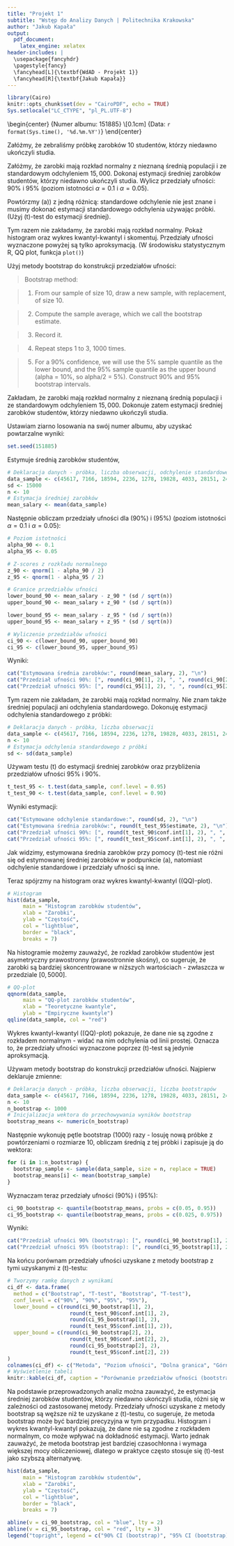 ```yaml
---
title: "Projekt 1"
subtitle: "Wstęp do Analizy Danych | Politechnika Krakowska"
author: "Jakub Kapała"
output: 
  pdf_document:
    latex_engine: xelatex
header-includes: |
  \usepackage{fancyhdr}
  \pagestyle{fancy}
  \fancyhead[L]{\textbf{WdAD - Projekt 1}}
  \fancyhead[R]{\textbf{Jakub Kapała}}
---
```


```r
library(Cairo)
knitr::opts_chunk$set(dev = "CairoPDF", echo = TRUE)
Sys.setlocale("LC_CTYPE", "pl_PL.UTF-8")
```
\begin{center}
{\small Numer albumu: 151885} \\[0.1cm]
{\small Data: `r format(Sys.time(), '%d.%m.%Y')`}
\end{center}
\newpage
\section*{Treść projektu}

Załóżmy, że zebraliśmy próbkę zarobków 10 studentów, którzy niedawno ukończyli 
studia.

\subsection*{Dane:}
\begin{verbatim}
45617 7166 18594 2236 1278 19828 4033 28151 2414 3800
\end{verbatim}

Załóżmy, że zarobki mają rozkład normalny z nieznaną średnią populacji i ze standardowym odchyleniem $15,000$.
Dokonaj estymacji średniej zarobków studentów, którzy niedawno ukończyli studia.
Wylicz przedziały ufności: 90\% i 95\% (poziom istotności $\alpha = 0.1$ i $\alpha = 0.05$).


Powtórzmy \(a)\) z jedną różnicą: standardowe odchylenie nie jest znane i musimy dokonać estymacji standardowego odchylenia używając próbki. (Użyj \(t\)-test do estymacji średniej).


Tym razem nie zakładamy, że zarobki mają rozkład normalny. Pokaż histogram oraz wykres kwantyl-kwantyl i skomentuj.
Przedziały ufności wyznaczone powyżej są tylko aproksymacją. (W środowisku statystycznym R, QQ plot, funkcja `plot()`)

Użyj metody bootstrap do konstrukcji przedziałów ufności:

> Bootstrap method: 

> 1. From our sample of size 10, draw a new sample, with replacement, of size 10. 

> 2. Compute the sample average, which we call the bootstrap estimate. 

> 3. Record it. 

> 4. Repeat steps 1 to 3, 1000 times. 

> 5. For a 90% confidence, we will use the 5% sample quantile as the lower bound, 
and the 95% sample quantile as the upper bound (alpha = 10%, so alpha/2 = 5%). 
Construct 90% and 95% bootstrap intervals.

\newpage
\section*{a) Estymacja zarobków, wyliczenie przedziałów ufności}

Zakładam, że zarobki mają rozkład normalny z nieznaną średnią populacji i ze standardowym odchyleniem $15,000$. Dokonuje zatem estymacji średniej zarobków studentów, którzy niedawno ukończyli studia.

Ustawiam ziarno losowania na swój numer albumu, aby uzyskać powtarzalne wyniki:
```r
set.seed(151885)
```
Estymuje średnią zarobków studentów,
```r
# Deklaracja danych - próbka, liczba obserwacji, odchylenie standardowe
data_sample <- c(45617, 7166, 18594, 2236, 1278, 19828, 4033, 28151, 2414, 3800)
sd <- 15000
n <- 10
# Estymacja średniej zarobków
mean_salary <- mean(data_sample)
```

Następnie obliczam przedziały ufności dla \(90%\) i \(95%\) (poziom istotności $\alpha = 0.1$ i $\alpha = 0.05$):
```r
# Poziom istotności
alpha_90 <- 0.1
alpha_95 <- 0.05

# Z-scores z rozkładu normalnego
z_90 <- qnorm(1 - alpha_90 / 2)
z_95 <- qnorm(1 - alpha_95 / 2)

# Granice przedziałów ufności
lower_bound_90 <- mean_salary - z_90 * (sd / sqrt(n))
upper_bound_90 <- mean_salary + z_90 * (sd / sqrt(n))

lower_bound_95 <- mean_salary - z_95 * (sd / sqrt(n))
upper_bound_95 <- mean_salary + z_95 * (sd / sqrt(n))

# Wyliczenie przedziałów ufności
ci_90 <- c(lower_bound_90, upper_bound_90)
ci_95 <- c(lower_bound_95, upper_bound_95)
```

Wyniki:
```r
cat("Estymowana średnia zarobków:", round(mean_salary, 2), "\n")
cat("Przedział ufności 90%: [", round(ci_90[1], 2), ", ", round(ci_90[2], 2), "]\n")
cat("Przedział ufności 95%: [", round(ci_95[1], 2), ", ", round(ci_95[2], 2), "]\n")
```

\newpage
\section*{b) Estymacja odchylenia standardowego i średniej zarobków z próbki, przybliżenie przedziałów ufności}

Tym razem nie zakładam, że zarobki mają rozkład normalny. Nie znam także średniej populacji ani odchylenia standardowego. Dokonuję estymacji odchylenia standardowego z próbki:
```r
# Deklaracja danych - próbka, liczba obserwacji
data_sample <- c(45617, 7166, 18594, 2236, 1278, 19828, 4033, 28151, 2414, 3800)
n <- 10
# Estymacja odchylenia standardowego z próbki
sd <- sd(data_sample)
```

Używam testu \(t\) do estymacji średniej zarobków oraz przybliżenia przedziałów ufności 95% i 90%.
```r
t_test_95 <- t.test(data_sample, conf.level = 0.95)
t_test_90 <- t.test(data_sample, conf.level = 0.90)
```
Wyniki estymacji:
```r
cat("Estymowane odchylenie standardowe:", round(sd, 2), "\n")
cat("Estymowana średnia zarobków:", round(t_test_95$estimate, 2), "\n")
cat("Przedział ufności 90%: [", round(t_test_90$conf.int[1], 2), ", ", round(t_test_90$conf.int[2], 2), "]\n")
cat("Przedział ufności 95%: [", round(t_test_95$conf.int[1], 2), ", ", round(t_test_95$conf.int[2], 2), "]\n")
```

Jak widzimy, estymowana średnia zarobków przy pomocy \(t\)-test nie różni się od estymowanej średniej zarobków w podpunkcie \(a\), natomiast odchylenie standardowe i przedziały ufności są inne.

Teraz spójrzmy na histogram oraz wykres kwantyl-kwantyl (\(QQ\)-plot).
\newpage
```r
# Histogram
hist(data_sample, 
     main = "Histogram zarobków studentów", 
     xlab = "Zarobki", 
     ylab = "Częstość", 
     col = "lightblue", 
     border = "black",
     breaks = 7)
```
Na histogramie możemy zauważyć, że rozkład zarobków studentów jest asymetryczny prawostronny (prawostronnie skośny), co sugeruje, że zarobki są bardziej skoncentrowane w niższych wartościach - zwłaszcza w przedziale $[0, 5000]$.
\newpage
```r
# QQ-plot
qqnorm(data_sample, 
     main = "QQ-plot zarobków studentów", 
     xlab = "Teoretyczne kwantyle", 
     ylab = "Empiryczne kwantyle")
qqline(data_sample, col = "red")
```
Wykres kwantyl-kwantyl (\(QQ\)-plot) pokazuje, że dane nie są zgodne z rozkładem normalnym - widać na nim odchylenia od linii prostej. Oznacza to, że przedziały ufności wyznaczone poprzez \(t\)-test są jedynie aproksymacją.
\newpage
\section*{c) Użycie metody bootstrap do konstrukcji przedziałów ufności}

Używam metody bootstrap do konstrukcji przedziałów ufności. Najpierw deklaruje zmienne:
```r
# Deklaracja danych - próbka, liczba obserwacji, liczba bootstrapów
data_sample <- c(45617, 7166, 18594, 2236, 1278, 19828, 4033, 28151, 2414, 3800)
n <- 10
n_bootstrap <- 1000
# Inicjalizacja wektora do przechowywania wyników bootstrap
bootstrap_means <- numeric(n_bootstrap)
```

Następnie wykonuję pętle bootstrap \(1000\) razy - losuję nową próbke z powtórzeniami o rozmiarze 10, obliczam średnią z tej próbki i zapisuje ją do wektora:
```r
for (i in 1:n_bootstrap) {
  bootstrap_sample <- sample(data_sample, size = n, replace = TRUE)
  bootstrap_means[i] <- mean(bootstrap_sample)
}
```

Wyznaczam teraz przedziały ufności \(90\%\) i \(95\%\):
```r
ci_90_bootstrap <- quantile(bootstrap_means, probs = c(0.05, 0.95))
ci_95_bootstrap <- quantile(bootstrap_means, probs = c(0.025, 0.975))
```

Wyniki:
```r
cat("Przedział ufności 90% (bootstrap): [", round(ci_90_bootstrap[1], 2), ", ", round(ci_90_bootstrap[2], 2), "]\n")
cat("Przedział ufności 95% (bootstrap): [", round(ci_95_bootstrap[1], 2), ", ", round(ci_95_bootstrap[2], 2), "]\n")
```

Na końcu porównam przedziały ufności uzyskane z metody bootstrap z tymi uzyskanymi z \(t\)-testu:
```r
# Tworzymy ramkę danych z wynikami
ci_df <- data.frame(
  method = c("Bootstrap", "T-test", "Bootstrap", "T-test"),
  conf_level = c("90%", "90%", "95%", "95%"),
  lower_bound = c(round(ci_90_bootstrap[1], 2),
                    round(t_test_90$conf.int[1], 2),
                    round(ci_95_bootstrap[1], 2),
                    round(t_test_95$conf.int[1], 2)),
  upper_bound = c(round(ci_90_bootstrap[2], 2),
                    round(t_test_90$conf.int[2], 2),
                    round(ci_95_bootstrap[2], 2),
                    round(t_test_95$conf.int[2], 2))
)
colnames(ci_df) <- c("Metoda", "Poziom ufności", "Dolna granica", "Górna granica")
# Wyświetlenie tabeli
knitr::kable(ci_df, caption = "Porównanie przedziałów ufności (bootstrap vs t-test)")
```

\newpage
\section*{Podsumowanie}
Na podstawie przeprowadzonych analiz można zauważyć, że estymacja średniej zarobków studentów, którzy niedawno ukończyli studia, różni się w zależności od zastosowanej metody.
Przedziały ufności uzyskane z metody bootstrap są węższe niż te uzyskane z \(t\)-testu, co sugeruje, że metoda bootstrap może być bardziej precyzyjna w tym przypadku. Histogram i wykres kwantyl-kwantyl pokazują, że dane nie są zgodne z rozkładem normalnym, co może wpływać na dokładność estymacji.
Warto jednak zauważyć, że metoda bootstrap jest bardziej czasochłonna i wymaga większej mocy obliczeniowej, dlatego w praktyce często stosuje się \(t\)-test jako szybszą alternatywę.

```r
hist(data_sample, 
     main = "Histogram zarobków studentów", 
     xlab = "Zarobki", 
     ylab = "Częstość", 
     col = "lightblue", 
     border = "black",
     breaks = 7)

abline(v = ci_90_bootstrap, col = "blue", lty = 2)
abline(v = ci_95_bootstrap, col = "red", lty = 3)
legend("topright", legend = c("90% CI (bootstrap)", "95% CI (bootstrap)"), col = c("blue", "red"), lty = c(2, 3))
```